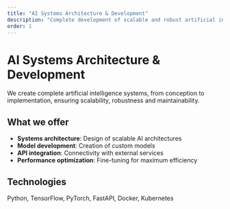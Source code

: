 ```yaml
---
title: "AI Systems Architecture & Development"
description: "Complete development of scalable and robust artificial intelligence systems"
order: 1
---
```


# AI Systems Architecture & Development

We create complete artificial intelligence systems, from conception to implementation, ensuring scalability, robustness and maintainability.

## What we offer

- **Systems architecture**: Design of scalable AI architectures
- **Model development**: Creation of custom models
- **API integration**: Connectivity with external services
- **Performance optimization**: Fine-tuning for maximum efficiency

## Technologies

Python, TensorFlow, PyTorch, FastAPI, Docker, Kubernetes